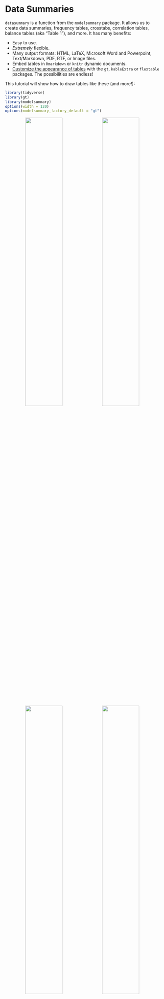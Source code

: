 # Data Summaries 

`datasummary` is a function from the `modelsummary` package. It allows us to create data summaries, frequency tables, crosstabs, correlation tables, balance tables (aka "Table 1"), and more. It has many benefits:

* Easy to use.
* *Extremely* flexible.
* Many output formats: HTML, LaTeX, Microsoft Word and Powerpoint, Text/Markdown, PDF, RTF, or Image files.
* Embed tables in `Rmarkdown` or `knitr` dynamic documents.
* [Customize the appearance of tables](#customize) with the `gt`, `kableExtra` or `flextable` packages. The possibilities are endless!

This tutorial will show how to draw tables like these (and more!):

```r
library(tidyverse)
library(gt)
library(modelsummary)
options(width = 120)
options(modelsummary_factory_default = "gt")
```

<center>
<img src="https://user-images.githubusercontent.com/987057/86512021-50839480-bdcc-11ea-893c-8c1e7a277895.png" width="49%">
<img src="https://user-images.githubusercontent.com/987057/85771538-045c9400-b6ea-11ea-99af-48363b132f1b.png" width="49%">
<img src="https://user-images.githubusercontent.com/987057/85772292-b1cfa780-b6ea-11ea-8ae1-b95c6ddbf0a9.png" width="49%">
<img src="https://user-images.githubusercontent.com/987057/85774118-8b127080-b6ec-11ea-913d-d0c13066cf6b.png" width="49%">
</center>

## Background

`datasummary` is built around the *fantastic* [`tables` package for `R`.](https://cran.r-project.org/web/packages/tables/index.html) It is a thin "wrapper" which adds convenience functions and arguments; a user-interface consistent with `modelsummary`; cleaner html output; and the ability to export tables to more formats, including [`gt` tables](https://gt.rstudio.com), [`flextable` objects](https://davidgohel.github.io/flextable/), and Microsoft Word documents.

`datasummary` is a general-purpose table-making tool. It allows us to build (nearly) any summary table we want by using [simple 2-sided formulae.](#datasummary) For example, in the expression `x + y ~ mean + sd`, the left-hand side of the formula identifies the variables or statistics to display as rows, and the right-hand side defines the columns. Below, we will see how variables and statistics can be "nested" with the `*` operator to produce tables like the ones above.


```r
library(modelsummary)
library(tidyverse)
library(kableExtra)

cap <- 'Penguin flipper lengths (mm) by location, species, and sex. This table was created using the \\texttt{datasummary} function from the modelsummary package for R.'
src <- 'Data source: Gorman, Williams & Fraser (2014) and  palmerpenguins package by @apreshill and @allison_horst.'
url <- 'https://vincentarelbundock.github.io/Rdatasets/csv/palmerpenguins/penguins.csv'
penguins <- read.csv(url, na.strings = "") %>%
            select(Species = species,
                   Island = island,
                   Sex = sex,
                   `Flipper length (mm)` = flipper_length_mm) %>%
            mutate(Sex = str_to_title(Sex))
datasummary(Factor(Island) * Factor(Species) ~ Factor(Sex) * `Flipper length (mm)` * (Mean + SD) * DropEmpty(), penguins,
           output = "kableExtra",
           title = cap,
           notes = src)
```

In addition to `datasummary`, the `modelsummary` package includes a "family" of companion functions named `datasummary_*`. These functions facilitate the production of standard, commonly used tables. This family currently includes:

* `datasummary()`: Flexible function to create custom tables using 2-sided formulae.
* `datasummary_balance()`: Group characteristics (e.g., control vs. treatment)
* `datasummary_correlation()`: Table of correlations.
* `datasummary_skim()`: Quick summary of a dataset.
* `datasummary_df()`: Create a table from any dataframe.
* `datasummary_crosstab()`: Cross tabulations of categorical variables.

In the next three sections, we illustrate how to use `datasummary_balance`, `datasummary_correlation`, `datasummary_skim`, and `datasummary_crosstab`. Then, we dive into `datasummary` itself to highlight its ease and flexibility.

## `datasummary_skim`

The first `datasummary` companion function is called `datasummary_skim`. It was *heavily* inspired by one of my favorite data exploration tools for `R`: the [`skimr` package.](https://docs.ropensci.org/skimr) The goal of this function is to give us a quick look at the data.

To illustrate, we download data from the cool new [`palmerpenguins` package](https://github.com/allisonhorst/palmerpenguins) by Alison Presmanes Hill and Allison Horst. These data were collected at the Palmer Station in Antarctica by Gorman, Williams & Fraser (2014), and they include 3 categorical variables and 4 numeric variables.

```r
library(modelsummary)
library(tidyverse)

url <- 'https://vincentarelbundock.github.io/Rdatasets/csv/palmerpenguins/penguins.csv'
penguins <- read.csv(url, na.strings = "")
```

```r
penguins$X <- NULL
```

To summarize the numeric variables in the dataset, we type:

```r
datasummary_skim(penguins)
```

<img src="https://user-images.githubusercontent.com/987057/95397127-6d9a9880-08d0-11eb-8ee4-3cd181d55b32.png" width="69%">

To summarize the categorical variables in the dataset, we type:

```r
datasummary_skim(penguins, type = "categorical")
```

Later in this tutorial, it will become clear that `datasummary_skim` is just a convenience "template" built around `datasummary`, since we can achieve identical results with the latter. For example, to produce a text-only version of the tables above, we can type:

```r
datasummary(All(penguins) ~ Mean + SD + Histogram,
            data = penguins,
            output = 'markdown')
```

```
|                  |    Mean|     SD|  Histogram|
|:-----------------|-------:|------:|----------:|
|bill_length_mm    |   43.92|   5.46|  ▁▅▆▆▆▇▇▂▁|
|bill_depth_mm     |   17.15|   1.97| ▃▄▄▄▇▆▇▅▂▁|
|flipper_length_mm |  200.92|  14.06|  ▂▅▇▄▁▄▄▂▁|
|body_mass_g       | 4201.75| 801.95| ▁▄▇▅▄▄▃▃▂▁|
```

Printing histograms will not work on all computers. If you have issues with this feature, try changing your computer's locale, or try using a different display font.

The `datasummary_skim` function does not currently allow users to summarize continuous and categorical variables together in a single table, but the `datasummary_balance` function described in the next section can do so.

## `datasummary_balance`

The expressions "balance table" or "Table 1" refer to a type of table which is often printed in the opening pages of a scientific peer-reviewed article. Typically, this table includes basic descriptive statistics about different subsets of the study population. For instance, analysts may want to compare the socio-demographic characteristics of members of the "control" and "treatment" groups in a randomized control trial, or the flipper lengths of male and female penguins. In addition, balance tables often include difference in means tests.

To illustrate how to build a balance table using the `datasummary_balance` function, we download data about a job training experiment studies in Lalonde (1986). Then, we clean up the data by renaming and recoding a few variables.

```r
## Download and read data
training <- 'https://vincentarelbundock.github.io/Rdatasets/csv/Ecdat/Treatment.csv'
training <- read.csv(training, na.strings = "")

## Rename and recode variables
training <- training %>%
            mutate(`Earnings Before` = re75 / 1000,
                   `Earnings After` = re78 / 1000,
                   Treatment = ifelse(treat == TRUE, 'Treatment', 'Control'),
                   Married = ifelse(married == TRUE, 'Yes', 'No')) %>%
            select(`Earnings Before`,
                   `Earnings After`,
                   Treatment,
                   Ethnicity = ethn,
                   Age = age,
                   Education = educ,
                   Married)
```

Now, we execute the `datasummary_balance` function. If the `estimatr` package is installed, `datasummary_balance` will calculate the difference in means and test statistics.

```r
caption <- 'Descriptive statistics about participants in a job training experiment. The earnings are displayed in 1000s of USD. This table was created using the "datasummary" function from the "modelsummary" package for R.'
reference <- 'Source: Lalonde (1986) American Economic Review.'

library(modelsummary)
datasummary_balance(~Treatment,
                    data = training,
                    title = caption,
                    notes = reference)
```

```r
caption <- 'Descriptive statistics about participants in a job training experiment. Earnings are displayed in 1000s of USD. This table was created using the datasummary function from the modelsummary package for R.'
reference <- 'Source: Lalonde (1986) American Economic Review.'

library(modelsummary)
datasummary_balance(~Treatment,
                    data = training,
                    title = caption,
                    notes = reference,
                    output = 'kableExtra') %>%
  kableExtra::row_spec(5, bold = TRUE) %>%
  kableExtra::row_spec(1, color = 'green') %>%
  kableExtra::row_spec(2, color = 'red')
```

Note that if the dataset includes columns called "blocks", "clusters", or "weights", this information will automatically be taken into consideration by `estimatr` when calculating the difference in means and the associated statistics.

Users can also use the `~ 1` formula to indicate that they want to summarize all the data instead of splitting the analysis across subgroups:

```r
datasummary_balance(~ 1, data = training)
```

## `datasummary_correlation`

The `datasummary_correlation` accepts a dataframe or tibble, it identifies all the numeric variables, and calculates the correlation between each of those variables:

```r
datasummary_correlation(mtcars)
```

The values displayed in this table are equivalent to those obtained by calling: `cor(x, use='pairwise.complete.obs')`.

The `datasummary_correlation` function has a `methods` argument. The default value is `"pearson"`, but it also accepts other values like `"spearman"`. In addition, `method` can accept any function which takes a data frame and returns a matrix. For example, we can create a custom function to display information from the `correlation` package. This allows us to include significance stars even if the `stars` argument is not supported by default in `datasummary_correlation()`:

```r
library(correlation)
library(modelsummary)

fun <- function(x) {
  out <- correlation(mtcars) |>
    summary() |>
    format(2) |> 
    as.matrix()
  row.names(out) <- out[, 1]
  out <- out[, 2:ncol(out)]
  return(out)
}

datasummary_correlation(mtcars, method = fun)
```

## `datasummary_crosstab`

A cross tabulation is often useful to explore the association between two categorical variables.

```r
library(modelsummary)
url <- 'https://vincentarelbundock.github.io/Rdatasets/csv/palmerpenguins/penguins.csv'
penguins <- read.csv(url, na.strings = "")

datasummary_crosstab(species ~ sex, data = penguins)
```

You can create multi-level crosstabs by specifying interactions using the `*` operator:

```r
datasummary_crosstab(species ~ sex * island, data = penguins)
```

By default, the cell counts and row percentages are shown for each cell, and both row and column totals are calculated. To show cell percentages or column percentages, or to drop row and column totals, adjust the `statistic` argument. This argument accepts a formula that follows the `datasummary` "language". To understand exactly how it works, you may find it useful to skip to the `datasummary` tutorial in the next section. Example:

```r
datasummary_crosstab(species ~ sex,
                     statistic = 1 ~ Percent("col"),
                     data = penguins)
```


See `?datasummary_crosstab` for more details.

## `datasummary`

`datasummary` tables are specified using a 2-sided formula, divided by a tilde `~`. The left-hand side describes the rows; the right-hand side describes the columns. To illustrate how this works, we will again be using the [`palmerpenguins dataset`](https://allisonhorst.github.io/palmerpenguins/):

To display the `flipper_length_mm` variable as a row and the `mean` as a column, we type:

```r
datasummary(flipper_length_mm ~ Mean,
            data = penguins)
```

To flip rows and columns, we flip the left and right-hand sides of the formula:

```r
datasummary(Mean ~ flipper_length_mm,
            data = penguins)
```

### Custom summary functions

The `Mean` function is a shortcut supplied by `modelsummary`, and it is equivalent to `mean(x,na.rm=TRUE)`. Since the `flipper_length_mm` variable includes missing observation, using the `mean` formula (with default `na.rm=FALSE`) would produce a missing/empty cell:

```r
datasummary(flipper_length_mm ~ mean,
            data = penguins)
```

`modelsummary` supplies these functions: `Mean`, `SD`, `Min`, `Max`, `Median`, `P0`, `P25`, `P50`, `P75`, `P100`, `Histogram`, and a few more (see the package documentation).

Users are also free to create and use their own custom summaries. Any `R` function which takes a vector and produces a single value is acceptable. For example, the `Range` functions return a numerical value, and the `MinMax` returns a string:

```r
Range <- function(x) max(x, na.rm = TRUE) - min(x, na.rm = TRUE)

datasummary(flipper_length_mm ~ Range,
            data = penguins)

MinMax <- function(x) paste0('[', min(x, na.rm = TRUE), ', ', max(x, na.rm = TRUE), ']')

datasummary(flipper_length_mm ~ MinMax,
            data = penguins)
```

### Concatenating with `+`

To include more rows and columns, we use the `+` sign:

```r
datasummary(flipper_length_mm + body_mass_g ~ Mean + SD,
            data = penguins)
```

Sometimes, it can be cumbersome to list all variables separated by `+` signs. The `All()` function is a useful shortcut:

```r
datasummary(All(penguins) ~ Mean + SD,
            data = penguins)
```
By default, `All` selects all numeric variables. This behavior can be changed by modifying the function's arguments. See `?All` for details.

### Nesting with `*`

`datasummary` can nest variables and statistics inside categorical variables using the `*` symbol. When applying the the `*` operator to factor, character, or logical variables, columns or rows will automatically be nested. For instance, if we want to display separate means for each value of the variable `sex`, we use `mean * sex`:

```r
datasummary(flipper_length_mm + body_mass_g ~ mean * sex,
            data = penguins)
```

We can use parentheses to nest several terms inside one another, using a call of this form: `x * (y + z)`. Here is an example with nested columns:

```r
datasummary(body_mass_g ~ sex * (mean + sd),
            data = penguins)
```

Here is an example with nested rows:

```r
datasummary(sex * (body_mass_g + flipper_length_mm) ~ mean + sd,
            data = penguins)
```

The order in which terms enter the formula determines the order in which labels are displayed. For example, this shows `island` above `sex`:

```r
datasummary(flipper_length_mm + body_mass_g ~ mean * island * sex,
            data = penguins)
```

This shows `sex` above `island` values:

```r
datasummary(flipper_length_mm + body_mass_g ~ mean * sex * island,
            data = penguins)
```

By default, `datasummary` omits column headers with a single value/label across all columns, except for the header that sits just above the data. If the header we want to see is not displayed, we may want to reorder the terms of the formula. To show all headers, set `sparse_header=FALSE`:

```r
datasummary(flipper_length_mm + body_mass_g ~ mean * sex * island,
            data = penguins,
            sparse_header = FALSE)
```

When using `sparse_header=FALSE`, it is often useful to insert `Heading() *` in the table formula, in order to rename or omit some of the labels manually. Type `?tables::Heading` for details and examples.

### Renaming with `=`

Personally, I prefer to rename variables and values *before* drawing my tables, using backticks when variable names include whitespace. For example,

```r
tmp <- penguins %>%
       select(`Flipper length (mm)` = flipper_length_mm,
              `Body mass (g)` = body_mass_g)

datasummary(`Flipper length (mm)` + `Body mass (g)` ~ Mean + SD,
            data = tmp)
```

However, thanks to the `tables` package, `datasummary` offers two additional mechanisms to rename. First, we can wrap a term in parentheses and use the equal `=` sign: `(NewName=OldName)`:

```r
datasummary((`Flipper length (mm)` = flipper_length_mm) + (`Body mass (g)` = body_mass_g) ~
            island * ((Avg. = Mean) + (Std.Dev. = SD)),
            data = penguins)
```

Second, we can use the `Heading()` function:

```r
datasummary(Heading("Flipper length (mm)") * flipper_length_mm + Heading("Body mass (g)") * body_mass_g ~ island * (Mean + SD),
            data = penguins)
```

The `Heading` function also has a `nearData` argument which can be useful in cases where some rows are nested but others are not. Compare the last row of these two tables:

```r
datasummary(sex * (flipper_length_mm + bill_length_mm) + Heading("Body mass (g)") * body_mass_g ~ Mean + SD,
            data = penguins)

datasummary(sex * (flipper_length_mm + bill_length_mm) + Heading("Body mass (g)", nearData=FALSE) * body_mass_g ~ Mean + SD,
            data = penguins)
```


### Counts and Percentages

The `tables` package allows `datasummary` to use neat tricks to produce frequency tables:

1. Add a `N` to the right-hand side of the equation.
2. Add `Percent()` to the right-hand side to calculate the percentage of observations in each cell.
3. Add `1` to the left-hand side to include a row with the total number of observations:

```r
datasummary(species * sex + 1 ~ N + Percent(),
            data = penguins)
```

Note that the `Percent()` function accepts a `denom` argument to determine if percentages should be calculated row or column-wise, or if they should take into account all cells.

### Weighted percentages

The `Percent()` pseudo-function also accepts a `fn` argument, which must be a function which accepts two vectors: `x` is the values in the current cell, and `y` is all the values in the whole dataset. The default `fn` is:

```r
datasummary(species * sex + 1 ~ N + Percent(fn = function(x, y) 100 * length(x) / length(y)),
            output = "markdown",
            data = penguins)
```

The code above takes the number of elements in the cell `length(x)` and divides it by the number of total elements `length(y)`.


Now, let's say we want to display percentages weighted by one of the variables of the dataset. This can often be useful with survey weights, for example. Here, we use an arbitrary column of weights called `flipper_length_mm`:

```r
wtpct <- function(x, y) sum(x, na.rm = TRUE) / sum(y, na.rm = TRUE) * 100
datasummary(species * sex + 1 ~ N + flipper_length_mm * Percent(fn = wtpct),
            output = "markdown",
            data = penguins)
```

In each cell we now have the sum of weights in that cell, divided by the total sum of weights in the column.

### Custom percentages

Here is another simple illustration of Percent function mechanism in action, where we combine counts and percentages in a simple nice label:

```r
dat <- mtcars
dat$cyl <- as.factor(dat$cyl)

fn <- function(x, y) {
    out <- sprintf(
        "%s (%.1f%%)",
        length(x),
        length(x) / length(y) * 100)
}
datasummary(
    cyl ~ Percent(fn = fn),
    data = dat)
```

### `Factor`

The `*` nesting operator that we used above works automatically for factor, character, and logical variables. Sometimes, it is convenient to use it with other types of variables, such as binary numeric variables. In that case, we can wrap the variable name inside a call to `Factor()`. This allows us to treat a variable as factor, without having to modify it in the original data. For example, in the `mtcars` data, there is a binary numeric variable call `am`. We nest statistics within categories of `am` by typing:

```r
datasummary(mpg + hp ~ Factor(am) * (mean + sd),
            data = mtcars)
```

### `Arguments`: `na.rm=TRUE`

We can pass any argument to the summary function by including a call to `Arguments()`. For instance, there are missing values in the `flipper_length_mm` variable of the `penguins` dataset. Therefore, the standard `mean` function will produce no result, because its default argument is `na.rm=FALSE`. We can change that by calling:

```r
datasummary(flipper_length_mm ~ mean + mean*Arguments(na.rm=TRUE),
            data = penguins)
```

Notice that there is an empty cell (`NA`) under the normal `mean` function, but that the `mean` call with `Arguments(na.rm=TRUE)` produced a numeric result.

We can pass the same arguments to multiple functions using the parentheses:

```r
datasummary(flipper_length_mm ~ (mean + sd) * Arguments(na.rm=TRUE),
            data = penguins)
```

Note that the shortcut functions that `modelsummary` supplies use `na.rm=TRUE` by default, so we can use them directly without arguments, even when there are missing values:

```r
datasummary(flipper_length_mm ~ Mean + Var + P75 + Range,
            data = penguins)
```

### `Arguments`: Weighted Mean

You can use the `Arguments` mechanism to do various things, such as calculating weighted means:

```r
newdata <- data.frame(
  x = rnorm(20),
  w = rnorm(20),
  y = rnorm(20))

datasummary(x + y ~ weighted.mean * Arguments(w = w),
            data = newdata, output = "markdown")
```

Which produces the same results as:

```r
weighted.mean(newdata$x, newdata$w)
weighted.mean(newdata$y, newdata$w)
```

But different results from:

```r
mean(newdata$x)
mean(newdata$y)
```

### Empty cells

Sometimes, if we nest too much and the dataset is not large/diverse enough, we end up with empty cells. In that case, we add `*DropEmpty()` to the formula:

```r
datasummary(island * species * body_mass_g ~ sex * (Mean + SD),
            data = penguins)
datasummary(island * species * body_mass_g ~ sex * (Mean + SD) * DropEmpty(),
            data = penguins)
```

### Logical subsets

Cool stuff is possible with logical subsets:

```r
datasummary((bill_length_mm > 44.5) + (bill_length_mm <= 44.5) ~ Mean * flipper_length_mm,
            data = penguins)
```

See the `tables` package documentation for more details and examples.

## output

All functions in the `datasummary_*` family accept the same `output` argument. Tables can be saved to several file formats:

```r
f <- flipper_length_mm ~ island * (mean + sd)
datasummary(f, data = penguins, output = 'table.html')
datasummary(f, data = penguins, output = 'table.tex')
datasummary(f, data = penguins, output = 'table.docx')
datasummary(f, data = penguins, output = 'table.pptx')
datasummary(f, data = penguins, output = 'table.md')
datasummary(f, data = penguins, output = 'table.rtf')
datasummary(f, data = penguins, output = 'table.jpg')
datasummary(f, data = penguins, output = 'table.png')
```

They can be returned in human-readable data.frames, markdown, html, or LaTeX code to the console:

```r
datasummary(f, data = penguins, output = 'data.frame')
datasummary(f, data = penguins, output = 'markdown')
datasummary(f, data = penguins, output = 'html')
datasummary(f, data = penguins, output = 'latex')
```

`datasummary` can return objects compatible with the `gt`, `kableExtra`, `flextable`, `huxtable`, and `DT` table creation and customization packages:

```r
datasummary(f, data = penguins, output = 'gt')
datasummary(f, data = penguins, output = 'kableExtra')
datasummary(f, data = penguins, output = 'flextable')
datasummary(f, data = penguins, output = 'huxtable')
datasummary(f, data = penguins, output = 'DT')
```

Please note that hierarchical or "nested" column labels are only available for these output formats: kableExtra, gt, html, rtf, and LaTeX. When saving tables to other formats, nested labels will be combined to a "flat" header.

## fmt

The `fmt` argument allows us to set the printing format of numeric values. It accepts a single number representing the number of digits after the period, or a string to be passed to the `sprintf` function. For instance, setting `fmt="%.4f"` will keep 4 digits after the dot (see `?sprintf` for more options):

```r
datasummary(flipper_length_mm ~ Mean + SD,
            fmt = 4,
            data = penguins)
```

We can set the formatting on a term-by-term basis by using the same `Arguments` function that we used to handle missing values in the previous section. The shortcut functions that ship with `modelsummary` (e.g., `Mean`, `SD`, `Median`, `P25`) all include a `fmt` argument:

```r
datasummary(flipper_length_mm ~ Mean * Arguments(fmt = "%.4f") + SD * Arguments(fmt = "%.1f"),
            data = penguins)
```

If we do *not* want `datasummary` to format numbers, and we want to keep the numerical values instead of formatted strings, set `fmt=NULL`. This can be useful when post-processing tables with packages like `gt`, which allow us to transform cells based on their numerical content (this `gt` table will be omitted from PDF output):

```r
library(gt)

datasummary(All(mtcars) ~ Mean + SD,
            data = mtcars,
            fmt = NULL,
            output = 'gt') %>%
    tab_style(style = cell_fill(color = "pink"),
              locations = cells_body(rows = Mean > 10, columns = 2))
```

Please note that the `N()` function is supplied by the upstream `tables` package, and does not have a `fmt` argument. Fortunately, it is easy to override the built-in function to use custom formatting:


```r
tmp <- data.frame(X = sample(letters[1:3], 1e6, replace = TRUE))
N <- \(x) format(length(x), big.mark = ",")
datasummary(X ~ N, data = tmp)
```

## title, notes

`datasummary` includes the same `title` and `notes` arguments as in `modelsummary`:

```r
datasummary(All(penguins) ~ Mean + SD,
            data = penguins,
            title = 'Statistics about the famous Palmer Penguins.',
            notes = c('A note at the bottom of the table.'))
```

## align

We can align columns using the `align` argument. `align` should be a string of length equal to the number of columns, and which includes only the letters "l",
"c", or "r":

```r
datasummary(flipper_length_mm + bill_length_mm ~ Mean + SD + Range,
            data = penguins,
            align = 'lrcl')
```

## add_rows

```r
new_rows <- data.frame('Does',
                       2,
                       'plus',
                       2,
                       'equals',
                       5,
                       '?')
datasummary(flipper_length_mm + body_mass_g ~ species * (Mean + SD),
            data = penguins,
            add_rows = new_rows)
```

## add_columns

```r
new_cols <- data.frame('New Stat' = runif(2))
datasummary(flipper_length_mm + body_mass_g ~ species * (Mean + SD),
            data = penguins,
            add_columns = new_cols)
```

## Histograms

The `datasummary` family of functions allow users to display in-line spark-style histograms to describe the distribution of the variables. For example, the `datasummary_skim` produces such a histogram:

```r
tmp <- mtcars[, c("mpg", "hp")]
datasummary_skim(tmp)
```

Each of the histograms in the table above is actually an SVG image, produced by the `kableExtra` package. For this reason, the histogram will *not* appear when users use a different output backend, such as `gt`, `flextable`, or `huxtable`.

The `datasummary` function is incredibly flexible, but it does not include a histogram option by default. Here is a simple example of how one can customize the output of `datasummary`. We proceed in 4 steps:

1. Normalize the variables and store them in a list 
2. Create the table with `datasummary`, making sure to include 2 "empty" columns. In the example, we use a simple function called `emptycol` to fill those columns with empty strings.
3. Add the histograms or boxplots using functions from the `kableExtra` package.

```r
tmp <- mtcars[, c("mpg", "hp")]

## create a list with individual variables
## remove missing and rescale
tmp_list <- lapply(tmp, na.omit)
tmp_list <- lapply(tmp_list, scale)

## create a table with `datasummary`
## add a histogram with column_spec and spec_hist
## add a boxplot with colun_spec and spec_box
emptycol = function(x) " "
datasummary(mpg + hp ~ Mean + SD + Heading("Boxplot") * emptycol + Heading("Histogram") * emptycol,
    output = "kableExtra",
    data = tmp) %>%
    kableExtra::column_spec(column = 4, image = spec_boxplot(tmp_list)) %>%
    kableExtra::column_spec(column = 5, image = spec_hist(tmp_list))
```

If you want a simpler solution, you can try the `Histogram` function which works in `datasummary` automatically and comes bundled with `modelsummary`. The downside of this function is that it uses Unicode characters to create the histogram. This kind of histogram may not display well with certain typefaces or on some operating systems (Windows!).

```r
datasummary(mpg + hp ~ Mean + SD + Histogram, data = tmp)
```

## Missing values

At least 3 distinct issues can arise related to missing values.

### Functions and `na.rm`

An empty cell can appear in the table when a statistical function returns `NA` instead of a numeric value. In those cases, you should:

1. Make sure that your statistical function (e.g., `mean` or `sd`) uses `na.rm=TRUE` by default
2. Use the `Arguments` strategy to set `na.rm=TRUE` (see the `Arguments` section of this vignette).
3. Use a convenience function supplied by `modelsummary`, where `na.rm` is `TRUE` by default: `Mean`, `SD`, `P25`, etc.

### Empty crosstab cells

An empty cell can appear in the table when a crosstab is deeply nested, and there are no observations for a given combination of covariates. In those cases, you can use the `* DropEmpty` pseudo-function. See the "Empty cells" section of this vignette for examples.

### Factors

By default, the `factor` function in `R` does *not* assign a distinct factor level to missing values: the `factor` function's `exclude` argument is set to `NA` by default. To ensure that `NA`s appear in your table, make sure you set `exclude=NULL` when you create the factor.

Internally, the `datasummary_balance` and `datasummary_crosstab` functions convert logical and character variables to factor with the `exclude=NULL` argument. This means that `NA`s will appear in the table as distinct rows/columns. If you do *not* want `NA`s to appear in your table, convert them to factors yourself ahead of time. For example:

```r
mycars <- mtcars[, c("cyl", "mpg", "hp", "vs")]
mycars$cyl[c(1, 3, 6, 8)] <- NA
mycars$cyl_nona <- factor(mycars$cyl)
mycars$cyl_na <- factor(mycars$cyl, exclude = NULL)

datasummary_crosstab(cyl_nona ~ vs, data = mycars)
datasummary_crosstab(cyl_na ~ vs, data = mycars)
```

## Appearance

In the [Appearance Vignette](https://modelsummary.com/articles/appearance.html) we saw how to customize the tables produced by the `modelsummary` function. The same customization possibilities are also available for all functions in the `datasummary_*` family of functions. Indeed, we can customize the tables produced by `datasummary` using the functions provided by `gt`, `kableExtra`, `flextable`, `huxtable`, and `DT`. For instance, to customize tables using `kableExtra`, we can do:


```r
penguins$sex <- str_to_title(penguins$sex)
```

```r
datasummary(All(penguins) ~ sex * (Mean + SD),
            data = penguins,
            output = 'kableExtra') %>%
  kableExtra::row_spec(3, background = 'cyan', color = 'red')
```

To customize a table using the `gt` package, we can:

```r
library(gt)

adelie <- function(x) web_image('https://user-images.githubusercontent.com/987057/85402702-20b1d280-b52a-11ea-9950-f3a03133fd45.png', height = 100)
gentoo <- function(x) web_image('https://user-images.githubusercontent.com/987057/85402718-27404a00-b52a-11ea-9ad3-dd7562f6438d.png', height = 100)
chinstrap <- function(x) web_image('https://user-images.githubusercontent.com/987057/85402708-23acc300-b52a-11ea-9a77-de360a0d1f7d.png', height = 100)

cap <- 'Flipper lengths (mm) of the famous penguins of Palmer Station, Antarctica.'
f <- (`Species` = species) ~ (` ` = flipper_length_mm) * (`Distribution` = Histogram) + flipper_length_mm * sex * ((`Avg.` = Mean)*Arguments(fmt='%.0f') + (`Std. Dev.` = SD)*Arguments(fmt='%.1f'))
datasummary(f,
            data = penguins,
            output = 'gt',
            title = cap,
            notes = 'Artwork by @allison_horst',
            sparse_header = TRUE) %>%
    text_transform(locations = cells_body(columns = 1, rows = 1), fn = adelie) %>%
    text_transform(locations = cells_body(columns = 1, rows = 2), fn = chinstrap) %>%
    text_transform(locations = cells_body(columns = 1, rows = 3), fn = gentoo) %>%
    tab_style(style = list(cell_text(color = "#FF6700", size = 'x-large')), locations = cells_body(rows = 1)) %>%
    tab_style(style = list(cell_text(color = "#CD51D1", size = 'x-large')), locations = cells_body(rows = 2)) %>%
    tab_style(style = list(cell_text(color = "#007377", size = 'x-large')), locations = cells_body(rows = 3)) %>%
    tab_options(table_body.hlines.width = 0, table.border.top.width = 0, table.border.bottom.width = 0) %>%
    cols_align('center', columns = 3:6)
```
